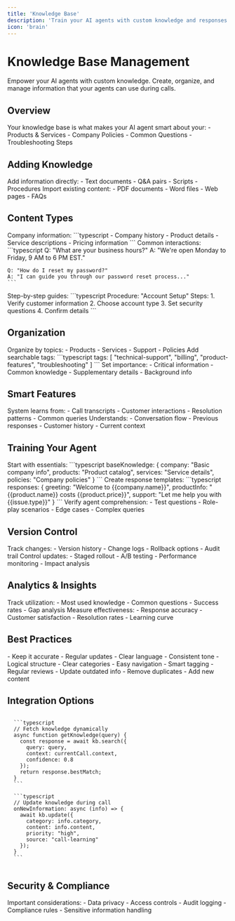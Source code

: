 ```yaml
---
title: 'Knowledge Base'
description: 'Train your AI agents with custom knowledge and responses'
icon: 'brain'
---
```


# Knowledge Base Management

Empower your AI agents with custom knowledge. Create, organize, and manage information that your agents can use during calls.

## Overview

<Note>
Your knowledge base is what makes your AI agent smart about your:
- Products & Services
- Company Policies
- Common Questions
- Troubleshooting Steps
</Note>

## Adding Knowledge

<CardGroup cols={2}>
  <Card title="Direct Input" icon="keyboard">
    Add information directly:
    - Text documents
    - Q&A pairs
    - Scripts
    - Procedures
  </Card>
  
  <Card title="Bulk Import" icon="file-import">
    Import existing content:
    - PDF documents
    - Word files
    - Web pages
    - FAQs
  </Card>
</CardGroup>

## Content Types

<AccordionGroup>
  <Accordion title="General Knowledge" icon="book">
    Company information:
    ```typescript
    - Company history
    - Product details
    - Service descriptions
    - Pricing information
    ```
  </Accordion>
  
  <Accordion title="Q&A Pairs" icon="messages-question">
    Common interactions:
    ```typescript
    Q: "What are your business hours?"
    A: "We're open Monday to Friday, 9 AM to 6 PM EST."

    Q: "How do I reset my password?"
    A: "I can guide you through our password reset process..."
    ```
  </Accordion>
  
  <Accordion title="Procedures" icon="list-check">
    Step-by-step guides:
    ```typescript
    Procedure: "Account Setup"
    Steps:
    1. Verify customer information
    2. Choose account type
    3. Set security questions
    4. Confirm details
    ```
  </Accordion>
</AccordionGroup>

## Organization

<Steps>
  <Step title="Categories">
    Organize by topics:
    - Products
    - Services
    - Support
    - Policies
  </Step>
  
  <Step title="Tags">
    Add searchable tags:
    ```typescript
    tags: [
      "technical-support",
      "billing",
      "product-features",
      "troubleshooting"
    ]
    ```
  </Step>
  
  <Step title="Priority Levels">
    Set importance:
    - Critical information
    - Common knowledge
    - Supplementary details
    - Background info
  </Step>
</Steps>

## Smart Features

<CardGroup cols={2}>
  <Card title="Auto-Learning" icon="brain">
    System learns from:
    - Call transcripts
    - Customer interactions
    - Resolution patterns
    - Common queries
  </Card>
  
  <Card title="Context Awareness" icon="sitemap">
    Understands:
    - Conversation flow
    - Previous responses
    - Customer history
    - Current context
  </Card>
</CardGroup>

## Training Your Agent

<Steps>
  <Step title="Add Base Knowledge">
    Start with essentials:
    ```typescript
    baseKnowledge: {
      company: "Basic company info",
      products: "Product catalog",
      services: "Service details",
      policies: "Company policies"
    }
    ```
  </Step>
  
  <Step title="Define Responses">
    Create response templates:
    ```typescript
    responses: {
      greeting: "Welcome to {{company.name}}",
      productInfo: "{{product.name}} costs {{product.price}}",
      support: "Let me help you with {{issue.type}}"
    }
    ```
  </Step>
  
  <Step title="Test Understanding">
    Verify agent comprehension:
    - Test questions
    - Role-play scenarios
    - Edge cases
    - Complex queries
  </Step>
</Steps>

## Version Control

<CardGroup cols={2}>
  <Card title="Content Versioning" icon="code-branch">
    Track changes:
    - Version history
    - Change logs
    - Rollback options
    - Audit trail
  </Card>
  
  <Card title="Deployment" icon="rocket">
    Control updates:
    - Staged rollout
    - A/B testing
    - Performance monitoring
    - Impact analysis
  </Card>
</CardGroup>

## Analytics & Insights

<AccordionGroup>
  <Accordion title="Usage Analytics" icon="chart-line">
    Track utilization:
    - Most used knowledge
    - Common questions
    - Success rates
    - Gap analysis
  </Accordion>
  
  <Accordion title="Quality Metrics" icon="gauge">
    Measure effectiveness:
    - Response accuracy
    - Customer satisfaction
    - Resolution rates
    - Learning curve
  </Accordion>
</AccordionGroup>

## Best Practices

<CardGroup cols={3}>
  <Card title="Content Quality" icon="star">
    - Keep it accurate
    - Regular updates
    - Clear language
    - Consistent tone
  </Card>
  
  <Card title="Organization" icon="folder-tree">
    - Logical structure
    - Clear categories
    - Easy navigation
    - Smart tagging
  </Card>
  
  <Card title="Maintenance" icon="screwdriver-wrench">
    - Regular reviews
    - Update outdated info
    - Remove duplicates
    - Add new content
  </Card>
</CardGroup>

## Integration Options

<CodeGroup>
  <Code title="API Integration">
  ```typescript
  // Fetch knowledge dynamically
  async function getKnowledge(query) {
    const response = await kb.search({
      query: query,
      context: currentCall.context,
      confidence: 0.8
    });
    return response.bestMatch;
  }
  ```
  </Code>
  
  <Code title="Real-time Updates">
  ```typescript
  // Update knowledge during call
  onNewInformation: async (info) => {
    await kb.update({
      category: info.category,
      content: info.content,
      priority: "high",
      source: "call-learning"
    });
  }
  ```
  </Code>
</CodeGroup>

## Security & Compliance

<Warning>
Important considerations:
- Data privacy
- Access controls
- Audit logging
- Compliance rules
- Sensitive information handling
</Warning> 
